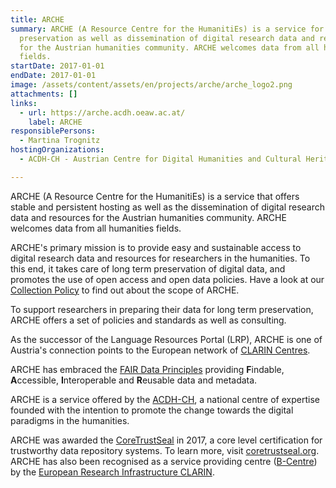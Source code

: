 ```yaml
---
title: ARCHE
summary: ARCHE (A Resource Centre for the HumanitiEs) is a service for long term
  preservation as well as dissemination of digital research data and resources
  for the Austrian humanities community. ARCHE welcomes data from all humanities
  fields.
startDate: 2017-01-01
endDate: 2017-01-01
image: /assets/content/assets/en/projects/arche/arche_logo2.png
attachments: []
links:
  - url: https://arche.acdh.oeaw.ac.at/
    label: ARCHE
responsiblePersons:
  - Martina Trognitz
hostingOrganizations:
  - ACDH-CH - Austrian Centre for Digital Humanities and Cultural Heritage

---
```

ARCHE (A Resource Centre for the HumanitiEs) is a service that offers stable and persistent hosting as well as the dissemination of digital research data and resources for the Austrian humanities community. ARCHE welcomes data from all humanities fields.

ARCHE's primary mission is to provide easy and sustainable access to digital research data and resources for researchers in the humanities. To this end, it takes care of long term preservation of digital data, and promotes the use of open access and open data policies. Have a look at our [Collection Policy](https://arche.acdh.oeaw.ac.at/browser/collection-policy) to find out about the scope of ARCHE.

To support researchers in preparing their data for long term preservation, ARCHE offers a set of policies and standards as well as consulting.

As the successor of the Language Resources Portal (LRP), ARCHE is one of Austria's connection points to the European network of [CLARIN Centres](http://clarin.eu/centres).

ARCHE has embraced the [FAIR Data Principles](https://www.force11.org/group/fairgroup/fairprinciples) providing **F**indable, **A**ccessible, **I**nteroperable and **R**eusable data and metadata.

ARCHE is a service offered by the [ACDH-CH](https://www.oeaw.ac.at/acdh/), a national centre of expertise founded with the intention to promote the change towards the digital paradigms in the humanities.

ARCHE was awarded the [CoreTrustSeal](https://www.coretrustseal.org/wp-content/uploads/2018/03/ARCHE.pdf) in 2017, a core level certification for trustworthy data repository systems. To learn more, visit [coretrustseal.org](https://www.coretrustseal.org/). ARCHE has also been recognised as a service providing centre ([B-Centre](http://hdl.handle.net/11372/DOC-105)) by the [European Research Infrastructure CLARIN](https://www.clarin.eu/).
